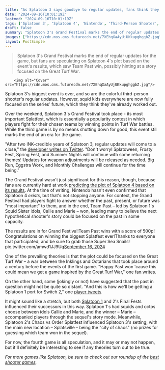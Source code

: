 ```yaml
---
title: "As Splatoon 3 says goodbye to regular updates, fans think they've already uncovered the future of the Nintendo series"
date: "2024-09-16T10:01:19Z"
lastmod: "2024-09-16T10:01:19Z"
tags: ['Splatoon 3', 'Splatoon 4', 'Nintendo', 'Third-Person Shooter', 'Splatfest', 'Grand Festival', 'Turf War', 'Switch', 'Game Event']
draft: false
summary: "Splatoon 3's Grand Festival marks the end of regular updates for the game, but fans are speculating on Splatoon 4's plot based on the event's results, which saw Team Past win, possibly hinting at a story focused on the Great Turf War."
images: ["https://cdn.mos.cms.futurecdn.net/7XEhqXaAyUjUKkupghggbZ.jpg"]
layout: PostSimple
---
```

> Splatoon 3's Grand Festival marks the end of regular updates for the game, but fans are speculating on Splatoon 4's plot based on the event's results, which saw Team Past win, possibly hinting at a story focused on the Great Turf War.


        <img alt="Cover" src="https://cdn.mos.cms.futurecdn.net/7XEhqXaAyUjUKkupghggbZ.jpg"/>
        
Splatoon 3's biggest event is over, and so are the colorful third-person shooter's regular updates. However, squid kids everywhere are now fully focused on the series' future, which they think they've already worked out.

Over the weekend, Splatoon 3's Grand Festival took place - its most important Splatfest, which is essentially a popularity contest in which players fight for their chosen teams by winning points in Turf War battles. While the third game is by no means shutting down for good, this event still marks the end of an era for the game.

"After two INK-credible years of Splatoon 3, regular updates will come to a close," the [<u>developer writes on Twitter</u>](https://x.com/SplatoonNA/status/1835506615971356881). "Don't worry! Splatoween, Frosty Fest, Spring Fest, and Summer Nights will continue with some returning themes! Updates for weapon adjustments will be released as needed. Big Run, Eggstra Work, and Monthly Challenges will continue for the time being."

The Grand Festival wasn't just significant for this reason, though, because fans are currently hard at work [<u>predicting the plot of Splatoon 4 based on its results</u>](https://www.gamesradar.com/games/splatoon/recovering-from-the-first-games-shutdown-splatoon-3-fans-wonder-how-the-latest-and-biggest-splatfest-will-shape-an-inevitable-splatoon-4/). At the time of writing, Nintendo hasn't even confirmed that Splatoon 4 *exists*, but that's not stopping anyone. For context, the Grand Festival had players fight to answer whether the past, present, or future was "most important" to them, and in the end, Team Past – led by Splatoon 1's Squid Sister idols, Callie and Marie – won, leading many to believe the next hypothetical shooter's story could be focused on the past in some capacity. 

The results are in for Grand Festival!Team Past wins with a score of 500p! Congratulations on winning the biggest Splatfest ever!Thanks to everyone that participated, and be sure to grab those Super Sea Snails! pic.twitter.com/amwd1JJ9Uq[September 16, 2024](https://twitter.com/SplatoonNA/status/1835502622574342506)

One of the prevailing theories is that the plot could be focused on the Great Turf War – a war between the Inklings and Octarians that took place around a century before the events of the first game. "Happy Past won 'cause this could mean we get a game inspired by the Great Turf War," one [<u>fan writes</u>](https://x.com/sapphlopods/status/1835596895479275912). 

On the other hand, some (jokingly or not) have suggested that the past in question might not be quite so distant. "And this is how we'll be getting a Splatoon 1 port for Switch 2," one [<u>player tweets</u>](https://x.com/AfroMacintosh/status/1835593211097571822).

It might sound like a stretch, but both [<u>Splatoon 1</u>](https://www.gamesradar.com/games/splatoon/defying-nintendo-just-two-players-remain-on-the-3ds-and-wii-us-dead-servers-after-the-last-splatoon-players-68-day-streak-ends/) and 2's Final Fests influenced their successors in this way. Splatoon 1's had squids and octos choose between idols Callie and Marie, and the winner – Marie – accompanied players through the sequel's story mode. Meanwhile, Splatoon 2's Chaos vs Order Splatfest influenced Splatoon 3's setting, with the main new location – Splatsville – being the "city of chaos" (no prizes for guessing which team won in the sequel). 

For now, the fourth game is all speculation, and it may or may not happen, but it'll definitely be interesting to see if any theories turn out to be true. 

*For more games like Splatoon, be sure to check out our roundup of the *[<u><em>best shooter games</em></u>](https://www.gamesradar.com/best-shooters/)*.*
        